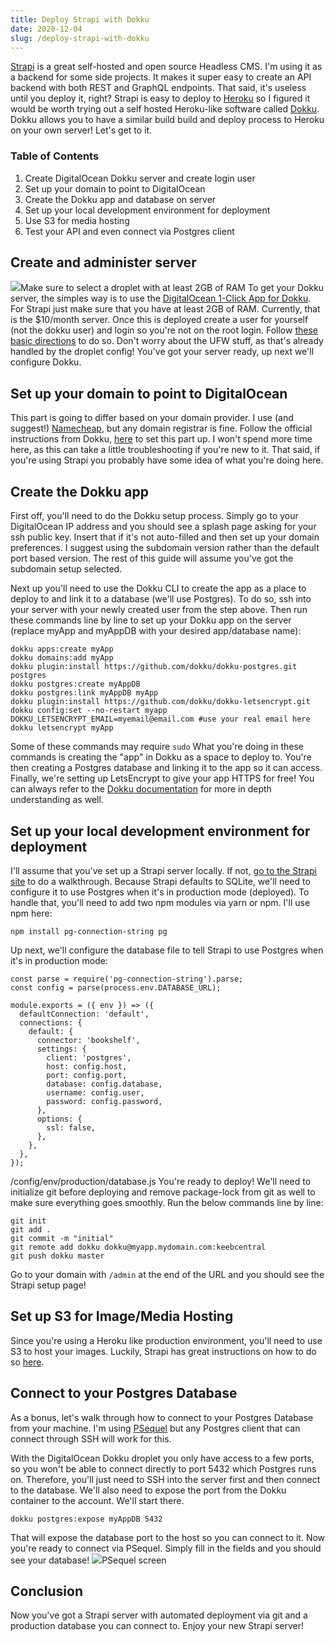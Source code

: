 ```yaml
---
title: Deploy Strapi with Dokku
date: 2020-12-04
slug: /deploy-strapi-with-dokku
---
```


[Strapi](https://strapi.io) is a great self-hosted and open source Headless CMS. I'm using it as a backend for some side projects. It makes it super easy to create an API backend with both REST and GraphQL endpoints. That said, it's useless until you deploy it, right? Strapi is easy to deploy to [Heroku](https://www.heroku.com) so I figured it would be worth trying out a self hosted Heroku-like software called [Dokku](http://dokku.viewdocs.io/dokku/getting-started/installation/). Dokku allows you to have a similar build build and deploy process to Heroku on your own server! Let's get to it.

### Table of Contents

1. Create DigitalOcean Dokku server and create login user
2. Set up your domain to point to DigitalOcean
3. Create the Dokku app and database on server
4. Set up your local development environment for deployment
5. Use S3 for media hosting
6. Test your API and even connect via Postgres client

## Create and administer server
![](/content/images/2020/11/Dokku-DigitalOcean.png)Make sure to select a droplet with at least 2GB of RAM
To get your Dokku server, the simples way is to use the [DigitalOcean 1-Click App for Dokku](https://marketplace.digitalocean.com/apps/dokku). For Strapi just make sure that you have at least 2GB of RAM. Currently, that is the $10/month server. Once this is deployed create a user for yourself (not the dokku user) and login so you're not on the root login. Follow [these basic directions](https://www.digitalocean.com/community/tutorials/initial-server-setup-with-ubuntu-20-04) to do so. Don't worry about the UFW stuff, as that's already handled by the droplet config! You've got your server ready, up next we'll configure Dokku.

## Set up your domain to point to DigitalOcean

This part is going to differ based on your domain provider. I use (and suggest!) [Namecheap](https://namecheap.com), but any domain registrar is fine. Follow the official instructions from Dokku, [here](http://dokku.viewdocs.io/dokku/networking/dns/) to set this part up. I won't spend more time here, as this can take a little troubleshooting if you're new to it. That said, if you're using Strapi you probably have some idea of what you're doing here.

## Create the Dokku app

First off, you'll need to do the Dokku setup process. Simply go to your DigitalOcean IP address and you should see a splash page asking for your ssh public key. Insert that if it's not auto-filled and then set up your domain preferences. I suggest using the subdomain version rather than the default port based version. The rest of this guide will assume you've got the subdomain setup selected.

Next up you'll need to use the Dokku CLI to create the app as a place to deploy to and link it to a database (we'll use Postgres). To do so, ssh into your server with your newly created user from the step above. Then run these commands line by line to set up your Dokku app on the server (replace myApp and myAppDB with your desired app/database name):

    dokku apps:create myApp
    dokku domains:add myApp
    dokku plugin:install https://github.com/dokku/dokku-postgres.git postgres
    dokku postgres:create myAppDB
    dokku postgres:link myAppDB myApp
    dokku plugin:install https://github.com/dokku/dokku-letsencrypt.git
    dokku config:set --no-restart myapp DOKKU_LETSENCRYPT_EMAIL=myemail@email.com #use your real email here
    dokku letsencrypt myApp

Some of these commands may require `sudo`
What you're doing in these commands is creating the "app" in Dokku as a space to deploy to. You're then creating a Postgres database and linking it to the app so it can access. Finally, we're setting up LetsEncrypt to give your app HTTPS for free! You can always refer to the [Dokku documentation](http://dokku.viewdocs.io/dokku/) for more in depth understanding as well.

## Set up your local development environment for deployment

I'll assume that you've set up a Strapi server locally. If not, [go to the Strapi site](https://strapi.io/documentation/v3.x/installation/cli.html) to do a walkthrough. Because Strapi defaults to SQLite, we'll need to configure it to use Postgres when it's in production mode (deployed). To handle that, you'll need to add two npm modules via yarn or npm. I'll use npm here:

    npm install pg-connection-string pg

Up next, we'll configure the database file to tell Strapi to use Postgres when it's in production mode:

    const parse = require('pg-connection-string').parse;
    const config = parse(process.env.DATABASE_URL);
    
    module.exports = ({ env }) => ({
      defaultConnection: 'default',
      connections: {
        default: {
          connector: 'bookshelf',
          settings: {
            client: 'postgres',
            host: config.host,
            port: config.port,
            database: config.database,
            username: config.user,
            password: config.password,
          },
          options: {
            ssl: false,
          },
        },
      },
    });

/config/env/production/database.js
You're ready to deploy! We'll need to initialize git before deploying and remove package-lock from git as well to make sure everything goes smoothly. Run the below commands line by line:

    git init
    git add .
    git commit -m "initial"
    git remote add dokku dokku@myapp.mydomain.com:keebcentral
    git push dokku master

Go to your domain with `/admin` at the end of the URL and you should see the Strapi setup page!

## Set up S3 for Image/Media Hosting

Since you're using a Heroku like production environment, you'll need to use S3 to host your images. Luckily, Strapi has great instructions on how to do so [here](https://strapi.io/documentation/v3.x/plugins/upload.html#install-providers).

## Connect to your Postgres Database

As a bonus, let's walk through how to connect to your Postgres Database from your machine. I'm using [PSequel](http://www.psequel.com) but any Postgres client that can connect through SSH will work for this.

With the DigitalOcean Dokku droplet you only have access to a few ports, so you won't be able to connect directly to port 5432 which Postgres runs on. Therefore, you'll just need to SSH into the server first and then connect to the database. We'll also need to expose the port from the Dokku container to the account. We'll start there.

    dokku postgres:expose myAppDB 5432

That will expose the database port to the host so you can connect to it. Now you're ready to connect via PSequel. Simply fill in the fields and you should see your database!
![](/content/images/2020/12/Screen-Shot-2020-12-03-at-8.50.29-PM.png)PSequel screen
## Conclusion

Now you've got a Strapi server with automated deployment via git and a production database you can connect to. Enjoy your new Strapi server!
